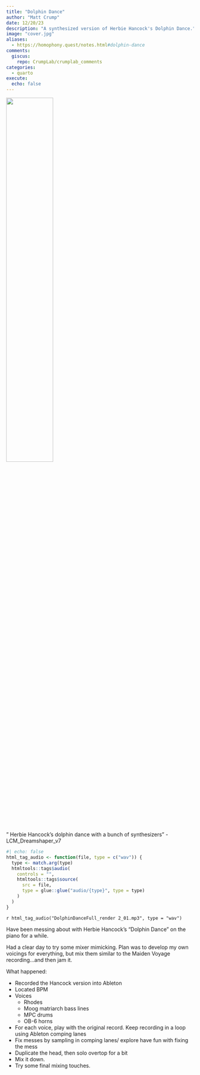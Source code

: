 ```yaml
---
title: "Dolphin Dance"
author: "Matt Crump"
date: 12/20/23
description: "A synthesized version of Herbie Hancock's Dolphin Dance."
image: "cover.jpg"
aliases: 
  - https://homophony.quest/notes.html#dolphin-dance
comments:
  giscus: 
    repo: CrumpLab/crumplab_comments
categories: 
  - quarto
execute: 
  echo: false
---
```


![](cover.jpg){width=50% fig-align="left"}

::: column-margin
" Herbie Hancock's dolphin dance with a bunch of synthesizers" - LCM_Dreamshaper_v7
:::

```r
#| echo: false
html_tag_audio <- function(file, type = c("wav")) {
  type <- match.arg(type)
  htmltools::tags$audio(
    controls = "",
    htmltools::tags$source(
      src = file,
      type = glue::glue("audio/{type}", type = type)
    )
  )
}

```

`r html_tag_audio("DolphinDanceFull_render 2_01.mp3", type = "wav")`

Have been messing about with Herbie Hancock's "Dolphin Dance" on the piano for a while.

Had a clear day to try some mixer mimicking. Plan was to develop my own voicings for everything, but mix them similar to the Maiden Voyage recording...and then jam it.

What happened:

-   Recorded the Hancock version into Ableton
-   Located BPM
-   Voices
    -   Rhodes
    -   Moog matriarch bass lines
    -   MPC drums
    -   OB-6 horns
-   For each voice, play with the original record. Keep recording in a loop using Ableton comping lanes
-   Fix messes by sampling in comping lanes/ explore have fun with fixing the mess
-   Duplicate the head, then solo overtop for a bit
-   Mix it down.
-   Try some final mixing touches.
